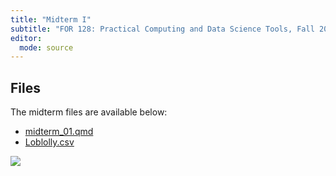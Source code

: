 ```yaml
---
title: "Midterm I"
subtitle: "FOR 128: Practical Computing and Data Science Tools, Fall 2024"
editor: 
  mode: source
---
```


## Files

The midterm files are available below:

-   [midterm_01.qmd](midterms/midterm_01.qmd)
-   [Loblolly.csv](in_class/Loblolly.csv)

![](pets.png)